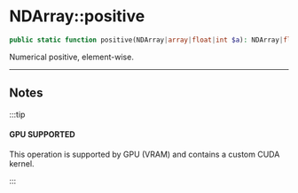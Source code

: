 # NDArray::positive

```php
public static function positive(NDArray|array|float|int $a): NDArray|float|int;
```
Numerical positive, element-wise.

---

## Notes

:::tip

#### GPU SUPPORTED
This operation is supported by GPU (VRAM) and contains a custom CUDA kernel.

:::